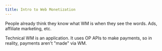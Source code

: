 ```yaml
---
title: Intro to Web Monetization
---
```



People already think they know what WM is when they see the words. Ads, affiliate marketing, etc.

Technical WM is an application. It uses OP APIs to make payments, so in reality, payments aren't "made" via WM.
